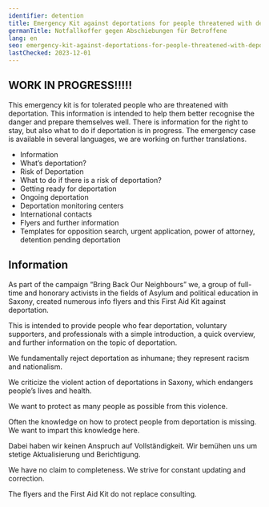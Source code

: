 ```yaml
---
identifier: detention
title: Emergency Kit against deportations for people threatened with deportation
germanTitle: Notfallkoffer gegen Abschiebungen für Betroffene
lang: en
seo: emergency-kit-against-deportations-for-people-threatened-with-deportation
lastChecked: 2023-12-01
---
```


## WORK IN PROGRESS!!!!!

This emergency kit is for tolerated people who are threatened with deportation.
This information is intended to help them better recognise the danger and prepare themselves well. There is information for the right to stay, but also what to do if deportation is in progress.
The emergency case is available in several languages, we are working on further translations.

- Information
- What’s deportation?
- Risk of Deportation
- What to do if there is a risk of deportation?
- Getting ready for deportation
- Ongoing deportation
- Deportation monitoring centers
- International contacts
- Flyers and further information
- Templates for opposition search, urgent application, power of attorney, detention pending deportation

## Information

As part of the campaign “Bring Back Our Neighbours” we, a group of full-time and honorary activists in the fields of Asylum and political education in Saxony, created numerous info flyers and this First Aid Kit against deportation.

This is intended to provide people who fear deportation, voluntary supporters, and professionals with a simple introduction, a quick overview, and further information on the topic of deportation.

We fundamentally reject deportation as inhumane; they represent racism and nationalism.

We criticize the violent action of deportations in Saxony, which endangers people’s lives and health.

We want to protect as many people as possible from this violence.

Often the knowledge on how to protect people from deportation is missing. We want to impart this knowledge here.

Dabei haben wir keinen Anspruch auf Vollständigkeit. Wir bemühen uns um stetige Aktualisierung und Berichtigung.

We have no claim to completeness. We strive for constant updating and correction.

The flyers and the First Aid Kit do not replace consulting.
